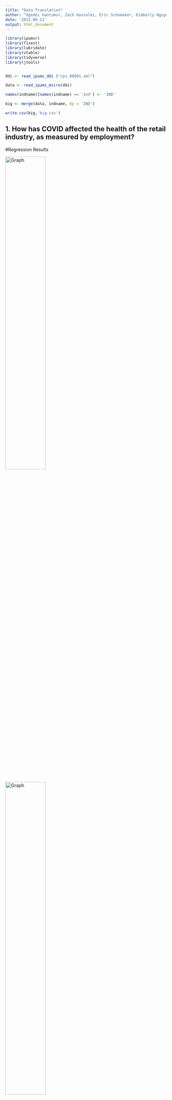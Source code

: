 ```yaml
---
title: "Data Translation"
author: "Ogedei Gantumur, Zach Gonzalez, Eric Schumaker, Kimberly Nguyen"
date: '2022-06-11'
output: html_document
---
```


```r

library(ipumsr)
library(fixest)
library(lubridate)
library(vtable)
library(tidyverse)
library(jtools)


ddi <- read_ipums_ddi ("cps_00001.xml")

data <- read_ipums_micro(ddi)

names(indname)[names(indname) == 'ind'] <- 'IND'

big <- merge(data, indname, by = 'IND')

write.csv(big,'big.csv')

```

## 1. How has COVID affected the health of the retail industry, as measured by employment?

#Regression Results


![Graph](g1.png){#id .class width=50% height=50%}
![Graph](g2.png){#id .class width=50% height=50%}

![Graph](g3.png){#id .class width=50% height=50%}

  To figure out how covid affected the health of the retail industry as measured by unemployment I regressed three variables across the relevant timeline. The variables include the labor force rate, unemployment rate, and COVID unemployment rate. The start date is 03/01/2019, and the end date is 04/01/2022.  The regression of the labor force rate across time gives us a picture of available labor throughout the pandemic which is important to the retail industry because it shows what labor resources were available to the industry. The unemployment rate and covid unemployment rate describe the proportion of workers in the labor force that are not working. The corresponding graphs illustrate the sharp spike in unemployment starting in early 2020 that results from the prevalence of COVID. With regards to unemployment, the retail industry experienced severe trauma through the start of COVID. By January 2021 the unemployment rate had almost returned to its pre-COVID level of around 4%, but due to another rise in COVID unemployment increased for a relatively short period before resuming its decline after the winter months. By this point covid was still prevalent, but society had started to adapt to the new circumstances allowing for a less intense spike than in 2020. Over the measured time period (03/01/20 - 04/01/22) COVID had an enormous negative impact on the health of the retail industry regarding unemployment. 

## 2. How has retail fared relative to other industries?


```r

#Retail Trade vs Arts/Entertainment Industry Regression

retent <- big %>%
  filter(indname %in% c('Retail Trade','Arts, Entertainment, and Recreation, and Accommodation and Food Services')) %>%
  mutate(unemployed = 1*(EMPSTAT %in% 20:22),
         date = ym(paste0(YEAR, MONTH))) %>%
  filter(date > ym(paste0('2020', '04'))) %>%
           mutate(indname = factor(indname, levels =rev(c('Retail Trade','Arts, Entertainment, and Recreation, and Accommodation and Food Services'))),
                  date = as.numeric(date)/30)

ret1 <- feols(unemployed~date*indname, data=retent)

export_summs(ret1, model.names = 'Retail Trade vs Arts/Entertainment',number_format = "%.4f")

```
  In order to establish competitive benchmarks, we utilized U.S unemployment statistics from the Current Population Survey. These benchmarks allow us to compare the relative performance of similar industries during the pandemic to that of our own retail industry. Regression analysis was performed with unemployment regressed against date and an interaction term for that of the industry type. The Arts/ Entertainment Industry and Wholesale Trade were selected as industries due to their organizational similarities to that of the retail trade industry. These similarities would aid in establishing a comparable benchmark. Both interaction coefficients were statistically significant at an alpha value of 0.001 leaving both to hold statistically significant differences in unemployment rates. In the regression of Retail Trade vs Arts/Entertainment Industry we witness an interaction term coefficient of 0.0060 which indicates that Retail trade industry has a statistically significant higher rate of unemployment. Whilst the Retail Trade vs Wholesale trade regression yielded an interaction coefficient of –0.0008 which indicates that Retail trade has a statistically significant, lower rate of unemployment. These considerations were made with the assumption that the industries were facing similar conditions to be worthy of a comparable benchmark. The data set also presented its own definition of officially recognized industries and unemployment definitions that could greatly vary from source to source. There is also the limitation of utilizing public unemployment records that don’t necessarily represent the health of an entire industry as some firms may be moving towards capital-based labor or vice versa with manual labor. Overall, we can see that when considering the rate of unemployment over time for retail trade it seems to be lagging behind than that of the Arts/Entertainment industry over time but is faring better off than that of the Wholesale trade industry over time.  

```r

#Retail Trade vs Wholesale Trade Regression

retwho <- big %>%
  filter(indname %in% c('Retail Trade','Wholesale Trade')) %>%
  mutate(unemployed = 1*(EMPSTAT %in% 20:22),
         date = ym(paste0(YEAR, MONTH))) %>%
  filter(date > ym(paste0('2020', '04'))) %>%
  mutate(indname = factor(indname, levels =rev(c('Retail Trade','Wholesale Trade'))),
         date = as.numeric(date)/30)

ret2 <- feols(unemployed~date*indname, data=retwho)

export_summs(ret2, model.names ='Retail Trade vs Wholesale Trade', number_format = "%.4f")

```

## 3. Retail needs to worry about who has money to spend - what has changed about who is working and earning money?

```r

#Family Income vs Time (date) Regression

famincome <- big %>%
  mutate(date = ym(paste0(YEAR, MONTH))) %>%
  filter(date > ym(paste0('2020', '04'))) %>%
  mutate(date = as.numeric(date)/30)

famreg <- feols(FAMINC~date, data = famincome)

export_summs(famreg, model.names = 'Family Income vs Time', number_format = "%.4f")
         
```

  To see the change in who is working and earning money since COVID-19 in April 2020, we regressed the family income variable across the date variable which covers the relevant timeline. The family income variable is the total income of all persons related to the head of the household who are 15 years or older. Income consists of money from jobs, net income from a business, farm/rent, pensions, dividends, interest, and Social Security payments. The date variable starts in April 2020 and is in monthly increments. Changes in the family income variable would show the change in who is working and earning money since any changes in a person’s earnings would be reflected in their family income. By regressing family income throughout our timeline, we are able to see if families are earning more or less money since COVID-19. Our results show that every one-unit increase in month since April 2020 is associated with a –0.0875 unit decrease in family income. Since job income is included in our family income variable, we can also assume that a decrease in family income can be associated with fewer working family members. In the context of our data, this is quite plausible since a lot of people lost their jobs with the onset of COVID-19 so there would be a change in who is working and earning when calculating the total family income. Over the measured time period of April 2020 to April 2022, family members are working less and earning less money. 